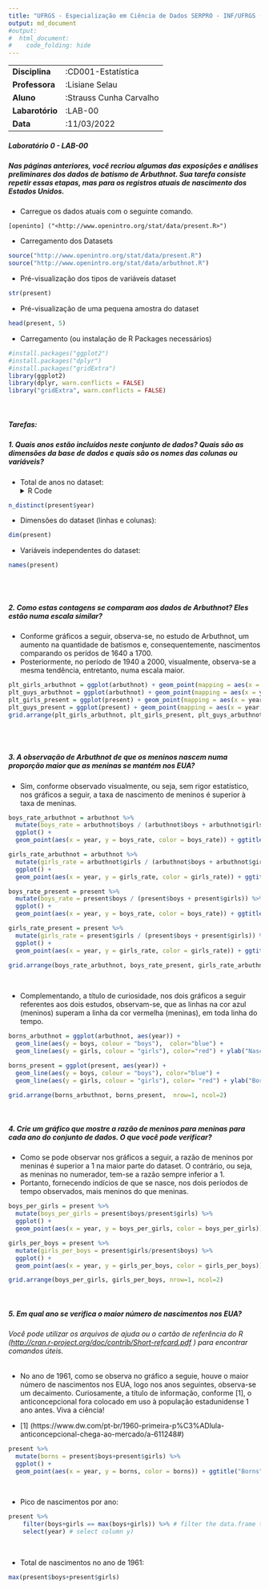 ```yaml
---
title: "UFRGS - Especialização em Ciência de Dados SERPRO - INF/UFRGS (2022-2023)"
output: md_document
#output: 
#  html_document:
#    code_folding: hide
---
```


|                 |                        |
|-----------------|------------------------|
| **Disciplina**  |      :CD001-Estatística|
| **Professora**  |          :Lisiane Selau|
| **Aluno**       | :Strauss Cunha Carvalho|
| **Labarotório** |                 :LAB-00|
| **Data**        |             :11/03/2022|


##### **Laboratório 0 - LAB-00**
##### Nas páginas anteriores, você recriou algumas das exposições e análises preliminares dos dados de batismo de Arbuthnot. Sua tarefa consiste repetir essas etapas, mas para os registros atuais de nascimento dos Estados Unidos.

- Carregue os dados atuais com o seguinte comando.
```shell
[openinto] ("<http://www.openintro.org/stat/data/present.R>")
```
- Carregamento dos Datasets
```r
source("http://www.openintro.org/stat/data/present.R")
source("http://www.openintro.org/stat/data/arbuthnot.R")
```
- Pré-visualização dos tipos de variáveis dataset
```r
str(present)
```
- Pré-visualização de uma pequena amostra do dataset
```r
head(present, 5)
```
- Carregamento (ou instalação de R Packages necessários)
```r
#install.packages("ggplot2")
#install.packages("dplyr")
#install.packages("gridExtra")
library(ggplot2)
library(dplyr, warn.conflicts = FALSE)
library("gridExtra", warn.conflicts = FALSE)
```
<br>

##### __Tarefas:__
##### __1. Quais anos estão incluídos neste conjunto de dados? Quais são as dimensões da base de dados e quais são os nomes das colunas ou variáveis?__

- Total de anos no dataset:
<details>
  <summary>R Code</summary>
  
```r
n_distinct(present$year)
```
</details>

- Dimensões do dataset (linhas e colunas):
```r
dim(present)
```

- Variáveis independentes do dataset:

```r
names(present)
```
<br>
<br>

##### __2. Como estas contagens se comparam aos dados de Arbuthnot? Eles estão numa escala similar?__

- Conforme gráficos a seguir, observa-se, no estudo de Arbuthnot, um aumento na quantidade de batismos e, consequentemente, nascimentos comparando os perídos de 1640 a 1700. 
- Posteriormente, no período de 1940 a 2000, visualmente, observa-se a mesma tendência, entretanto, numa escala maior.

```r
plt_girls_arbuthnot = ggplot(arbuthnot) + geom_point(mapping = aes(x = year, y = girls) , color="red") + ggtitle("Arbuthnot") 
plt_guys_arbuthnot = ggplot(arbuthnot) + geom_point(mapping = aes(x = year, y = boys), color='darkblue') + ggtitle("Arbuthnot")
plt_girls_present = ggplot(present) + geom_point(mapping = aes(x = year, y = girls), color="red") + ggtitle("Present")
plt_guys_present = ggplot(present) + geom_point(mapping = aes(x = year, y = boys), color="darkblue") + ggtitle("Present")
grid.arrange(plt_girls_arbuthnot, plt_girls_present, plt_guys_arbuthnot, plt_guys_present, nrow=2, ncol=2)
```
<br>
<br>

##### __3. A observação de Arbuthnot de que os meninos nascem numa proporção maior que as meninas se mantém nos EUA?__

- Sim, conforme observado visualmente, ou seja, sem rigor estatístico, nos gráficos a seguir, a taxa de nascimento de meninos é superior à taxa de meninas.

```r
boys_rate_arbuthnot = arbuthnot %>%
  mutate(boys_rate = arbuthnot$boys / (arbuthnot$boys + arbuthnot$girls)) %>% 
  ggplot() +
  geom_point(aes(x = year, y = boys_rate, color = boys_rate)) + ggtitle("Arbuthnot - Guys")

girls_rate_arbuthnot = arbuthnot %>%
  mutate(girls_rate = arbuthnot$girls / (arbuthnot$boys + arbuthnot$girls)) %>% 
  ggplot() +
  geom_point(aes(x = year, y = girls_rate, color = girls_rate)) + ggtitle("Arbuthnot - Girls")

boys_rate_present = present %>%
  mutate(boys_rate = present$boys / (present$boys + present$girls)) %>% 
  ggplot() +
  geom_point(aes(x = year, y = boys_rate, color = boys_rate)) + ggtitle("Present - Guys")

girls_rate_present = present %>%
  mutate(girls_rate = present$girls / (present$boys + present$girls)) %>% 
  ggplot() +
  geom_point(aes(x = year, y = girls_rate, color = girls_rate)) + ggtitle("Present - Girls")

grid.arrange(boys_rate_arbuthnot, boys_rate_present, girls_rate_arbuthnot, girls_rate_present,  nrow=2, ncol=2)
```
<br>

- Complementando, a título de curiosidade, nos dois gráficos a seguir referentes aos dois estudos, observam-se, que as linhas na cor azul (meninos) superam a linha da cor vermelha (meninas), em toda linha do tempo.

```r
borns_arbuthnot = ggplot(arbuthnot, aes(year)) + 
  geom_line(aes(y = boys, colour = "boys"),  color="blue") + 
  geom_line(aes(y = girls, colour = "girls"), color="red") + ylab("Nascidos") 

borns_present = ggplot(present, aes(year)) + 
  geom_line(aes(y = boys, colour = "boys"), color="blue") + 
  geom_line(aes(y = girls, colour = "girls"), color= "red") + ylab("Borns") 

grid.arrange(borns_arbuthnot, borns_present,  nrow=1, ncol=2)
```
<br>

##### __4. Crie um gráfico que mostre a razão de meninos para meninas para cada ano do conjunto de dados. O que você pode verificar?__

- Como se pode observar nos gráficos a seguir, a razão de meninos por meninas é superior a 1 na maior parte do dataset. O contrário, ou seja, as meninas no numerador, tem-se a razão sempre inferior a 1. 
- Portanto, fornecendo indícios de que se nasce, nos dois períodos de tempo observados, mais meninos do que meninas.

```r
boys_per_girls = present %>%
  mutate(boys_per_girls = present$boys/present$girls) %>% 
  ggplot() +
  geom_point(aes(x = year, y = boys_per_girls, color = boys_per_girls)) + ggtitle("Present  Guys/Girls")

girls_per_boys = present %>%
  mutate(girls_per_boys = present$girls/present$boys) %>% 
  ggplot() +
  geom_point(aes(x = year, y = girls_per_boys, color = girls_per_boys)) + ggtitle("Present  Girls/Guys")

grid.arrange(boys_per_girls, girls_per_boys, nrow=1, ncol=2)
```
<br>

##### __5. Em qual ano se verifica o maior número de nascimentos nos EUA?__ 
######  Você pode utilizar os arquivos de ajuda ou o cartão de referência do R (<http://cran.r-project.org/doc/contrib/Short-refcard.pdf> ) para encontrar comandos úteis.

- No ano de 1961, como se observa no gráfico a seguie, houve o maior número de nascimentos nos EUA, logo nos anos seguintes, observa-se um decaimento. Curiosamente, a título de informação, conforme [1], o anticoncepcional fora colocado em uso à população estadunidense 1 ano antes. Viva a ciência!

- [1] (https://www.dw.com/pt-br/1960-primeira-p%C3%ADlula-anticoncepcional-chega-ao-mercado/a-611248#)

```r
present %>%
  mutate(borns = present$boys+present$girls) %>% 
  ggplot() +
  geom_point(aes(x = year, y = borns, color = borns)) + ggtitle("Borns")
```
<br>

- Pico de nascimentos por ano:
```r
present %>% 
    filter(boys+girls == max(boys+girls)) %>% # filter the data.frame to keep row where x is maximum
    select(year) # select column y)
```
<br>

- Total de nascimentos no ano de 1961:
```r
max(present$boys+present$girls)
```

